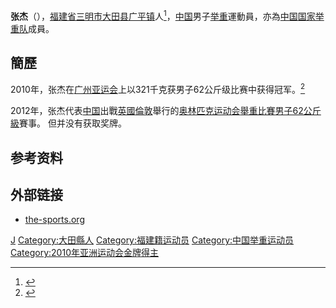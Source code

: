 {{Otheruses|张杰}}
{{Infobox sportsperson
| headercolor    = #808080
| name           = 张杰
| image          =
| imagesize      = 
| caption        =
| birthname      =
| fullname       =
| nickname       =
| nationality    = 
| residence      =
| birth_date      = {{birth_date_and_age|1987|8|26}}<ref name="伦敦奥运">{{cite web|title=2012伦敦奥运会中国体育代表团成员名录 - 张杰|url=http://2012teamchina.olympic.cn/index.php/personview/persons/16234|access-date=2012-07-16|archive-date=2021-01-11|archive-url=https://web.archive.org/web/20210111022525/http://2012teamchina.olympic.cn/index.php/personview/persons/16234}}{{zh-cn}}</ref>
| birth_place     = {{CHN}}[[福建省|福建省]][[三明市|三明市]]
| height         = {{height|m=1.65}}<ref name="伦敦奥运"/>
| weight         = {{weight|kg=66}}<ref name="伦敦奥运"/>
| website        = 
| country        = {{CHN}}
| sport          = 男子[[举重|举重]]
| collegeteam    =
| club           =
| team           =
| turnedpro      =
| coach          = 万建辉
| retired        =
| coaching       =
| worlds         =
| regionals      =
| nationals      =
| olympics       =
| paralympics    =
| highestranking =
| pb             =
| medaltemplates = 
{{MedalCompetition|[[世界举重锦标赛|世界举重锦标赛]]}}
{{MedalSilver |[[2010年世界举重锦标赛|2010年 安塔利亚]]| [[2010年世界举重锦标赛_–_男子62公斤级|62公斤级]]}}
{{MedalGold   |[[2011年世界舉重錦標賽|2011年 巴黎]]| [[2011年世界舉重錦標賽_–_男子62公斤級|62公斤級]]}}
{{MedalCompetition|[[亚洲运动会|亚洲运动会]]}}
{{MedalGold|[[2010年亚洲运动会|2010年广州]]|[[2010年亚洲运动会举重比赛_-_男子62公斤级|62公斤级]]}}
| show-medals    = yes
}}
'''张杰'''（{{bd|1987年|8月26日}}），[[福建省|福建省]][[三明市|三明市]][[大田县|大田县]][[广平镇|广平镇]]人<ref>{{cite web |url=http://2010.163.com/special/zhangjie/ |language=zh-hans |title=广州亚运会男子举重62公斤级冠军做客网易亚运 |publisher=网易 |accessdate=2010-11-27 |archive-date=2021-06-25 |archive-url=https://web.archive.org/web/20210625014309/https://2010.163.com/special/zhangjie/ }}</ref>，[[中国|中国]]男子[[举重|举重]]運動員，亦為[[中国国家举重队|中国国家举重队]]成員。

== 簡歷 ==
2010年，张杰在[[广州亚运会|广州亚运会]]上以321千克获男子62公斤级比赛中获得冠军。<ref>{{cite web|url=http://www.gz2010.cn/info/CHN_CHN/ZB/ZBB101A_WL@@@@@@@@@@@@@@@CHN_number=200520.html | language=zh-hans | title=张杰 - 简历  |publisher=2010年广州亚运会官方网站 |accessdate=2010-11-27 }}</ref>

2012年，张杰代表[[2012年夏季奥林匹克运动会中国代表团|中国]]出戰[[英國|英國]][[倫敦|倫敦]]舉行的[[2012年夏季奥林匹克运动会|奥林匹克运动会]][[2012年夏季奧林匹克運動會舉重比賽|舉重比賽]][[2012年夏季奧林匹克運動會舉重比賽－男子62公斤級|男子62公斤級]]賽事。
但并没有获取奖牌。

== 参考资料 ==
{{Reflist}}

== 外部链接 ==
* [http://www.the-sports.org/weightlifting-zhang-jie-results-identity-s22-c2-b4-o65-w140126.html the-sports.org] {{Wayback|url=http://www.the-sports.org/weightlifting-zhang-jie-results-identity-s22-c2-b4-o65-w140126.html |date=20120401124437 }}

{{2012 China Olympic Weightlifting Team}}

{{Authority control}}
{{DEFAULTSORT:Zhang, Jie}}
[[Category:张姓|J]]
[[Category:大田縣人|Category:大田縣人]]
[[Category:福建籍运动员|Category:福建籍运动员]]
[[Category:中国举重运动员|Category:中国举重运动员]]
[[Category:2010年亚洲运动会金牌得主|Category:2010年亚洲运动会金牌得主]]